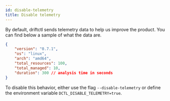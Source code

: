 ```yaml
---
id: disable-telemetry
title: Disable telemetry
---
```


By default, driftctl sends telemetry data to help us improve the product.
You can find below a sample of what the data are.

```json
{
    "version": "0.7.1",
    "os": "linux",
    "arch": "amd64",
    "total_resources": 100,
    "total_managed": 10,
    "duration": 300 // analysis time in seconds
}
```

To disable this behavior, either use the flag `--disable-telemetry` or define the environment variable `DCTL_DISABLE_TELEMETRY=true`.